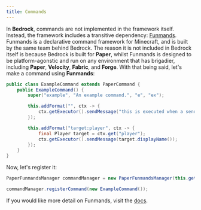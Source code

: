 ```yaml
---
title: Commands
---
```


In **Bedrock**, commands are not implemented in the framework itself. Instead, the framework
includes a transitive dependency: [Funmands](https://github.com/SlimifiedxD/funmands). Funmands is a declarative command framework
for Minecraft, and is built by the same team behind Bedrock. The reason it is not included in
Bedrock itself is because Bedrock is built for **Paper**, whilst Funmands is designed to be platform-agonstic and run
on any environment that has brigadier, including **Paper**, **Velocity**, **Fabric**, and **Forge**.
With that being said, let's make a command using **Funmands**:

```java
public class ExampleCommand extends PaperCommand {
    public ExampleCommand() {
        super("example", "An example command.", "e", "ex");

        this.addFormat("", ctx -> {
            ctx.getExecutor().sendMessage("this is executed when a sender does /example, /e, or /ex!");
        });

        this.addFormat("target:player", ctx -> {
            final Player target = ctx.get("player");
            ctx.getExecutor().sendMessage(target.displayName());
        });
    }
}
```

Now, let's register it:

```java
PaperFunmandsManager commandManager = new PaperFunmandsManager(this.getLifecycleManager());

commandManager.registerCommand(new ExampleCommand());
```

If you would like more detail on Funmands, visit the [docs]().
